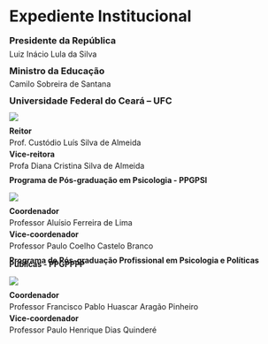 # Expediente Institucional

::: {style="line-height: 0.5;"}
### Presidente da República

Luiz Inácio Lula da Silva

### Ministro da Educação

Camilo Sobreira de Santana

### Universidade Federal do Ceará – UFC

::: column-margin
[![](./imagens/brasao1_horizontal_cor_300dpi.png)](https://www.ufc.br/)
:::

**Reitor**

Prof. Custódio Luís Silva de Almeida

**Vice-reitora**

Profa Diana Cristina Silva de Almeida

#### **Programa de Pós-graduação em Psicologia - PPGPSI**

::: column-margin
[![](./imagens/ppgpsi.png)](https://www.ufc.br/)
:::

**Coordenador**

Professor Aluísio Ferreira de Lima

**Vice-coordenador**

Professor Paulo Coelho Castelo Branco

#### **Programa de Pós-graduação Profissional em Psicologia e Políticas Públicas - PPGPPPP**

::: column-margin
[![](./imagens/ppgpppp.png)](https://www.ufc.br/)
:::

**Coordenador**

Professor Francisco Pablo Huascar Aragão Pinheiro

**Vice-coordenador**

Professor Paulo Henrique Dias Quinderé
:::
